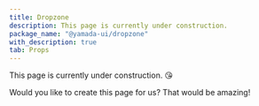 ```yaml
---
title: Dropzone
description: This page is currently under construction.
package_name: "@yamada-ui/dropzone"
with_description: true
tab: Props
---
```


This page is currently under construction. 😘

Would you like to create this page for us? That would be amazing!
